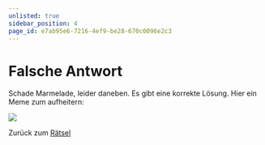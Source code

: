 ```yaml
---
unlisted: true
sidebar_position: 4
page_id: e7ab95e6-7216-4ef9-be28-670c0096e2c3
---
```


# Falsche Antwort

Schade Marmelade, leider daneben.&#x20;
Es gibt eine korrekte Lösung.
Hier ein Meme zum aufheitern:

![](./images/meme2.jpg)

Zurück zum [Rätsel](https://mint-26e.gbsl.website/fkqzke)

